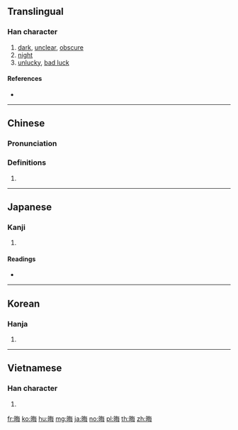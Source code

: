 ==Translingual==

===Han character===
{{Han char|rn=72|rad=日|as=07|sn=11|four=68057|canj=AOWY|ids=⿰日每}}

# [[dark]], [[unclear]], [[obscure]]
# [[night]]
# [[unlucky]], [[bad luck]]

====References====
* {{Han ref|kx=0496.100|dkj=13960|dj=0862.140|hdz=21513.030|uh=6666|ud=26214|bh=B1E2|bd=45538}}

----

==Chinese==
{{zh-forms}}

===Pronunciation===
{{zh-pron
|m=huì
|c=fui3
|h=pfs=
|md=
|mn=
|w=
|mc=y
|oc=y
|cat=
}}

===Definitions===
{{zh-hanzi}}

# {{rfdef|lang=zh}}

----

==Japanese==

===Kanji===
{{ja-kanji|grade=|rs=日07}}

# {{defn|lang=ja|sort=日07}}

====Readings====
* {{ja-readings|on=[[かい]] (kai)|kun=[[つごもり]] (tsugomori), [[みそか]] (misoka), [[くらい]] (kurai)}}

----

==Korean==

===Hanja===
{{ko-hanja|hangeul=회|rv=hoe|mr=hoe|y=hoy|eumhun=그믐|ehrv=geumeum|ehmr=kŭmŭm}}

# {{defn|lang=ko|sort=日07}}

----

==Vietnamese==

===Han character===
{{vi-hantu|[[hổi]], [[hối]], [[hói]]|rs=日07}}

# {{defn|lang=vi|sort=日07}}

[[fr:晦]]
[[ko:晦]]
[[hu:晦]]
[[mg:晦]]
[[ja:晦]]
[[no:晦]]
[[pl:晦]]
[[th:晦]]
[[zh:晦]]